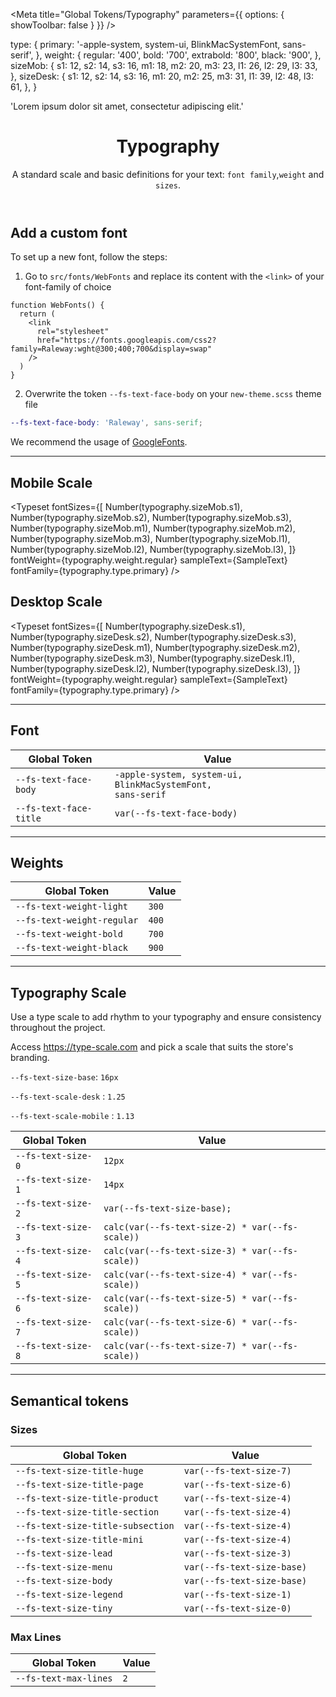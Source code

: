 
<Meta
  title="Global Tokens/Typography"
  parameters={{ options: { showToolbar: false } }}
/>

  type: {
    primary: '-apple-system, system-ui, BlinkMacSystemFont, sans-serif',
  },
  weight: {
    regular: '400',
    bold: '700',
    extrabold: '800',
    black: '900',
  },
  sizeMob: {
    s1: 12,
    s2: 14,
    s3: 16,
    m1: 18,
    m2: 20,
    m3: 23,
    l1: 26,
    l2: 29,
    l3: 33,
  },
  sizeDesk: {
    s1: 12,
    s2: 14,
    s3: 16,
    m1: 20,
    m2: 25,
    m3: 31,
    l1: 39,
    l2: 48,
    l3: 61,
  },
}

  'Lorem ipsum dolor sit amet, consectetur adipiscing elit.'

<header className="sbdocs-typography">

# Typography

A standard scale and basic definitions for your text: `font family`,`weight` and `sizes`.

</header>

## Add a custom font

To set up a new font, follow the steps:

1. Go to `src/fonts/WebFonts` and replace its content with the `<link>` of your font-family of choice

```tsx
function WebFonts() {
  return (
    <link
      rel="stylesheet"
      href="https://fonts.googleapis.com/css2?family=Raleway:wght@300;400;700&display=swap"
    />
  )
}
```

2. Overwrite the token `--fs-text-face-body` on your `new-theme.scss` theme file

```scss
--fs-text-face-body: 'Raleway', sans-serif;
```

We recommend the usage of [GoogleFonts](https://fonts.google.com/).

---

## Mobile Scale

<Typeset
  fontSizes={[
    Number(typography.sizeMob.s1),
    Number(typography.sizeMob.s2),
    Number(typography.sizeMob.s3),
    Number(typography.sizeMob.m1),
    Number(typography.sizeMob.m2),
    Number(typography.sizeMob.m3),
    Number(typography.sizeMob.l1),
    Number(typography.sizeMob.l2),
    Number(typography.sizeMob.l3),
  ]}
  fontWeight={typography.weight.regular}
  sampleText={SampleText}
  fontFamily={typography.type.primary}
/>

## Desktop Scale

<Typeset
  fontSizes={[
    Number(typography.sizeDesk.s1),
    Number(typography.sizeDesk.s2),
    Number(typography.sizeDesk.s3),
    Number(typography.sizeDesk.m1),
    Number(typography.sizeDesk.m2),
    Number(typography.sizeDesk.m3),
    Number(typography.sizeDesk.l1),
    Number(typography.sizeDesk.l2),
    Number(typography.sizeDesk.l3),
  ]}
  fontWeight={typography.weight.regular}
  sampleText={SampleText}
  fontFamily={typography.type.primary}
/>

---

## Font

| Global Token                      | Value                                                                 |
| --------------------------------- | --------------------------------------------------------------------- |
| <code>--fs-text-face-body</code>  | <code>-apple-system, system-ui, BlinkMacSystemFont, sans-serif</code> |
| <code>--fs-text-face-title</code> | <code>var(--fs-text-face-body)</code>                                 |

---

## Weights

| Global Token                          | Value            |
| ------------------------------------- | ---------------- |
| <code>--fs-text-weight-light</code>   | <code>300</code> |
| <code>--fs-text-weight-regular</code> | <code>400</code> |
| <code>--fs-text-weight-bold</code>    | <code>700</code> |
| <code>--fs-text-weight-black</code>   | <code>900</code> |

---

## Typography Scale

Use a type scale to add rhythm to your typography and ensure consistency throughout the project.

Access https://type-scale.com and pick a scale that suits the store's branding.

<code>--fs-text-size-base</code>: <code>16px</code>

<code>--fs-text-scale-desk</code> : <code>1.25</code>

<code>--fs-text-scale-mobile</code> : <code>1.13</code>

| Global Token                  | Value                                                       |
| ----------------------------- | ----------------------------------------------------------- |
| <code>--fs-text-size-0</code> | <code>12px</code>                                           |
| <code>--fs-text-size-1</code> | <code>14px</code>                                           |
| <code>--fs-text-size-2</code> | <code>var(--fs-text-size-base); </code>                     |
| <code>--fs-text-size-3</code> | <code>calc(var(--fs-text-size-2) \* var(--fs-scale))</code> |
| <code>--fs-text-size-4</code> | <code>calc(var(--fs-text-size-3) \* var(--fs-scale))</code> |
| <code>--fs-text-size-5</code> | <code>calc(var(--fs-text-size-4) \* var(--fs-scale))</code> |
| <code>--fs-text-size-6</code> | <code>calc(var(--fs-text-size-5) \* var(--fs-scale))</code> |
| <code>--fs-text-size-7</code> | <code>calc(var(--fs-text-size-6) \* var(--fs-scale))</code> |
| <code>--fs-text-size-8</code> | <code>calc(var(--fs-text-size-7) \* var(--fs-scale))</code> |

---

## Semantical tokens

### Sizes

| Global Token                                 | Value                                 |
| -------------------------------------------- | ------------------------------------- |
| <code>--fs-text-size-title-huge</code>       | <code>var(--fs-text-size-7)</code>    |
| <code>--fs-text-size-title-page</code>       | <code>var(--fs-text-size-6)</code>    |
| <code>--fs-text-size-title-product</code>    | <code>var(--fs-text-size-4)</code>    |
| <code>--fs-text-size-title-section</code>    | <code>var(--fs-text-size-4)</code>    |
| <code>--fs-text-size-title-subsection</code> | <code>var(--fs-text-size-4)</code>    |
| <code>--fs-text-size-title-mini</code>       | <code>var(--fs-text-size-4)</code>    |
| <code>--fs-text-size-lead</code>             | <code>var(--fs-text-size-3)</code>    |
| <code>--fs-text-size-menu</code>             | <code>var(--fs-text-size-base)</code> |
| <code>--fs-text-size-body</code>             | <code>var(--fs-text-size-base)</code> |
| <code>--fs-text-size-legend</code>           | <code>var(--fs-text-size-1)</code>    |
| <code>--fs-text-size-tiny</code>             | <code>var(--fs-text-size-0)</code>    |

### Max Lines

| Global Token                     | Value          |
| -------------------------------- | -------------- |
| <code>--fs-text-max-lines</code> | <code>2</code> |

```

```
